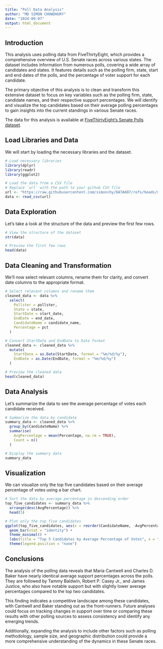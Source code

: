 ---
title: "Poll Data Analysis"
author: "MD SIMON CHOWDHURY"
date: "2024-09-07"
output: html_document
---

## Introduction

This analysis uses polling data from FiveThirtyEight, which provides a comprehensive overview of U.S. Senate races across various states. The dataset includes information from numerous polls, covering a wide array of candidates and states. It features details such as the polling firm, state, start and end dates of the polls, and the percentage of voter support for each candidate.

The primary objective of this analysis is to clean and transform this extensive dataset to focus on key variables such as the polling firm, state, candidate names, and their respective support percentages. We will identify and visualize the top candidates based on their average polling percentages to gain insights into the current standings in various Senate races.

The data for this analysis is available at [FiveThirtyEight's Senate Polls dataset](https://projects.fivethirtyeight.com/polls-page/data/senate_polls.csv).


## Load Libraries and Data

We will start by loading the necessary libraries and the dataset.

```{r setup}
# Load necessary libraries
library(dplyr)
library(readr)
library(ggplot2)

# Load the data from a CSV file
# Replace `url` with the path to your github CSV file
url <- "https://raw.githubusercontent.com/simonchy/DATA607/refs/heads/main/week%201/senate_polls.csv"
data <- read_csv(url)
```

## Data Exploration
Let's take a look at the structure of the data and preview the first few rows.

```{r}
# View the structure of the dataset
str(data)

# Preview the first few rows
head(data)
```

## Data Cleaning and Transformation
We'll now select relevant columns, rename them for clarity, and convert date columns to the appropriate format.

```{r}
# Select relevant columns and rename them
cleaned_data <- data %>%
  select(
    Pollster = pollster,
    State = state,
    StartDate = start_date,
    EndDate = end_date,
    CandidateName = candidate_name,
    Percentage = pct
  )

# Convert StartDate and EndDate to Date format
cleaned_data <- cleaned_data %>%
  mutate(
    StartDate = as.Date(StartDate, format = "%m/%d/%y"),
    EndDate = as.Date(EndDate, format = "%m/%d/%y")
  )

# Preview the cleaned data
head(cleaned_data)

```

## Data Analysis
Let's summarize the data to see the average percentage of votes each candidate received.

```{r}
# Summarize the data by candidate
summary_data <- cleaned_data %>%
  group_by(CandidateName) %>%
  summarise(
    AvgPercentage = mean(Percentage, na.rm = TRUE),
    Count = n()
  )

# Display the summary data
summary_data

```

## Visualization 
We can visualize only the top five candidates based on their average percentage of votes using a bar chart.

```{r}
# Sort the data by average percentage in descending order
top_five_candidates <- summary_data %>%
  arrange(desc(AvgPercentage)) %>%
  head(5)

# Plot only the top five candidates
ggplot(top_five_candidates, aes(x = reorder(CandidateName, -AvgPercentage), y = AvgPercentage, fill = CandidateName)) +
  geom_bar(stat = "identity") +
  theme_minimal() +
  labs(title = "Top 5 Candidates by Average Percentage of Votes", x = "Candidate", y = "Average Percentage") +
  theme(legend.position = "none")  


```

## Conclusions

The analysis of the polling data reveals that Maria Cantwell and Charles D. Baker have nearly identical average support percentages across the polls. They are followed by Tammy Baldwin, Robert P. Casey Jr., and James Justice, who also have notable support but with slightly lower average percentages compared to the top two candidates.

This finding indicates a competitive landscape among these candidates, with Cantwell and Baker standing out as the front-runners. Future analyses could focus on tracking changes in support over time or comparing these results with other polling sources to assess consistency and identify any emerging trends.

Additionally, expanding the analysis to include other factors such as polling methodology, sample size, and geographic distribution could provide a more comprehensive understanding of the dynamics in these Senate races.
